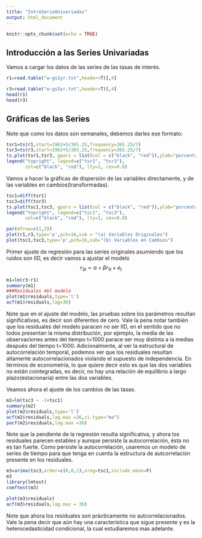```yaml
---
title: "IntroSerieUnivariadas"
output: html_document
---
```


```r
knitr::opts_chunk$set(echo = TRUE)
```

## Introducción a las Series Univariadas
Vamos a cargar los datos de las series de las tasas de interés. 


```r
r1=read.table("w-gs1yr.txt",header=T)[,4] 

r3=read.table("w-gs3yr.txt",header=T)[,4]
head(r1)
head(r3)
```

## Gráficas de las Series

Note que como los datos son semanales, debemos darles ese formato:

```r
tsr1=ts(r1,start=1962+5/365.25,frequency=365.25/7)
tsr3=ts(r3,start=1962+5/365.25,frequency=365.25/7)
ts.plot(tsr1,tsr3, gpars = list(col = c("black", "red")),ylab="porcentaje")
legend("topright", legend=c("tsr1", "tsr3"),
       col=c("black", "red"), lty=1, cex=0.8)
```
Vamos a hacer la gráficas de dispersión de las variables directamente, y de las variables en cambios(transformadas).
```r
tsc1=diff(tsr1)
tsc3=diff(tsr3)
ts.plot(tsc1,tsc3, gpars = list(col = c("black", "red")),ylab="porcentaje")
legend("topright", legend=c("tsc1", "tsc3"),
       col=c("black", "red"), lty=1, cex=0.8)

par(mfrow=c(1,2))
plot(r1,r3,type='p',pch=16,sub = "(a) Variables Originales")
plot(tsc1,tsc3,type='p',pch=16,sub="(b) Variables en Cambios")
```
Primer ajuste de regresión para las series originales asumiendo que los ruidos son IID, es decir vamos a ajustar el modelo
$$r_{3t}=\alpha+\beta r_{1t}+e_t$$

```r
m1=lm(r3~r1)
summary(m1)
###Residuales del modelo
plot(m1$residuals,type='l')
acf(m1$residuals,lag=36)
```

Note que en el ajuste del modelo, las pruebas sobre los parámetros resultan  significativas, es decir son diferentes de cero. Vale la pena notar también que los residuales del modelo paracen no ser IID, en el sentido que no todos presentan la misma distribución, por ejemplo, la media de las observaciones antes del tiempo t=1000 parace ser muy distinta a la medias después del tiempo t=1000. Adicionalmente, al ver la estructural de autocorrelación temporal, podemos ver que los residuales resultan altamente autocorrelacionados violando el supuesto de independencia. En términos de econometría, lo que quiere decir esto es que las dos variables no están cointegradas, es decir, no hay una relación de equilibrio a largo plazo(estacionaria) entre las dos variables. 

Veamos ahora el ajuste de los cambios de las tasas.

```r
m2=lm(tsc3 ~ -1+tsc1) 
summary(m2)
plot(m2$residuals,type='l')
acf(m2$residuals,lag.max =36,ci.type="ma")
pacf(m2$residuals,lag.max =36)
```

Note que la pendiente de la regresión resulta significativa, y ahora los residuales parecen estables y aunque persiste la autocorrelación, ésta no es tan fuerte. Como persiste la autocorrelación, usaremos un modelo de series de tiempo para que tenga en cuenta la estructura de autcorrelación presente en los residuales.
```r
m3=arima(tsc3,order=c(0,0,1),xreg=tsc1,include.mean=F)
m3
library(lmtest)
coeftest(m3)

plot(m3$residuals)
acf(m3$residuals,lag.max = 36)

```
Note que ahora los residuales son prácticamente no autcorrelacionados. Vale la pena decir que aún hay una característica que sigue presente y es la heterocedasticidad condicional, la cual estudiaremos mas adelante.

